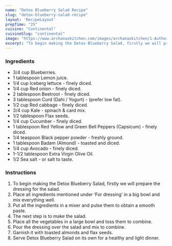 ---
name: "Detox Blueberry Salad Recipe"
slug: "detox-blueberry-salad-recipe"
layout: 'RecipeLayout'
prepTime: "25"
cuisine: "Continental"
cuisineSlug: "continental"
image: "https://www.archanaskitchen.com/images/archanaskitchen/1-Author/Rupal_Patel/Detox_Bluberry_Salad.jpg"
excerpt: "To begin making the Detox Blueberry Salad, firstly we will prepare the dressing for the salad"
---

### Ingredients

- 3/4 cup Blueberries.
- 1 tablespoon Lemon juice.
- 1/4 cup Iceberg lettuce - finely diced.
- 1/4 cup Red onion - finely diced.
- 2 tablespoon Beetroot - finely diced.
- 3 tablespoon Curd (Dahi / Yogurt) - (prefer low fat).
- 1/2 cup Red cabbage - finely diced.
- 3/4 cup Kale - spinach & card mix.
- 1/2 tablespoon Flax seeds.
- 1/4 cup Cucumber - finely diced.
- 1 tablespoon Red Yellow and Green Bell Peppers (Capsicum) - finely diced.
- 1/4 teaspoon Black pepper powder - freshly ground.
- 1 tablespoon Badam (Almond) - toasted and diced.
- 1/4 cup Avocado - finely diced.
- 1-1/2 tablespoon Extra Virgin Olive Oil.
- 1/2 Sea salt - or salt to taste.

### Instructions

1. To begin making the Detox Blueberry Salad, firstly we will prepare the dressing for the salad.
1. Place all ingredients mentioned under ‘For dressing’ in a big bowl and mix everything well.
1. Put all the ingredients in a mixer and pulse them to obtain a smooth paste.
1. The next step is to make the salad.
1. Place all the vegetables in a large bowl and toss them to combine.
1. Pour the dressing over the salad and mix to combine.
1. Garnish it with toasted almonds and flax seeds.
1. Serve Detox Blueberry Salad on its own for a healthy and light dinner.

